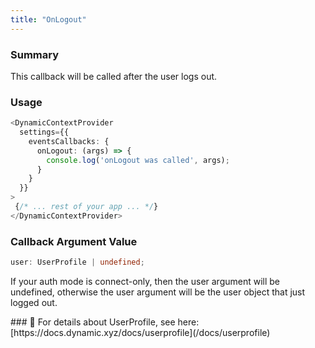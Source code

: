 ```yaml
---
title: "OnLogout"
---
```


### Summary

This callback will be called after the user logs out.

### Usage

```TypeScript
<DynamicContextProvider
  settings={{
    eventsCallbacks: {
      onLogout: (args) => {
        console.log('onLogout was called', args);
      }
    }
  }}
>
 {/* ... rest of your app ... */}
</DynamicContextProvider>
```

### Callback Argument Value

```TypeScript
user: UserProfile | undefined;
```

If your auth mode is connect-only, then the user argument will be undefined, otherwise the user argument will be the user object that just logged out.

<Note>
### 📘 For details about UserProfile, see here: [https://docs.dynamic.xyz/docs/userprofile](/docs/userprofile)
</Note>
